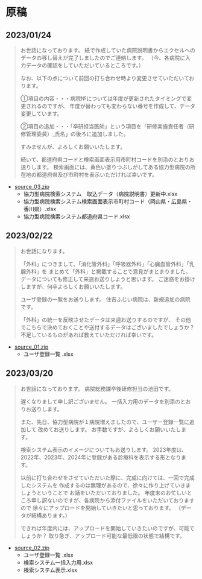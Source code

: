 # 原稿

## 2023/01/24

> お世話になっております。
> 紙で作成していた病院説明書からエクセルへのデータの移し替えが完了しましたのでご連絡します。
> （今、各病院に入力データの確認をしていただいているところです。）
> 
> なお、以下の点について前回の打ち合わせ時より変更させていただいております。
> 
> ①項目の内容・・・病院№については年度が更新されたタイミングで変更されるのですが、
> 年度が替わっても変わらない番号を作成して、データ変更しています。
> 
> ②項目の追加・・・「卒研担当医師」という項目を「研修実施責任者（研修管理委員）_氏名」の後ろに追加しました。
> 
> すみませんが、よろしくお願いいたします。
> 
> 続いて、都道府県コードと検索画面表示用市町村コードを別添のとおりお送りします。
> 検索画面には、黄色い塗りつぶしがしてある協力型病院の所在地の都道府県及び市町村を表示いただければ幸いです。

- [source_03.zip](/file/source_03.zip)
  - 協力型病院検索システム　取込データ（病院説明書）更新中.xlsx
  - 協力型病院検索システム検索画面表示市町村コード（岡山県・広島県・香川県）.xlsx
  - 協力型病院検索システム都道府県コード.xlsx


## 2023/02/22


> お世話になります。
> 
> 「外科」につきまして、「消化管外科」「呼吸器外科」「心臓血管外科」「乳腺外科」を
> まとめて「外科」と掲載することで意見がまとまりました。
> データについても修正して来週お送りしようと思います。
> ご迷惑をお掛けしますが、何卒よろしくお願いいたします。
> 
> ユーザ登録の一覧をお送りします。
> 住吉ふじい病院は、新規追加の病院です。
> 
> 「外科」の統一を反映させたデータは来週お送りするのですが、
> その他でこちらで決めておくことや送付するデータはございましたでしょうか？
> 不足しているものがあれば教えていただければ幸いです。


- [source_01.zip](/file/source_01.zip)
  - ユーザ登録一覧 .xlsx

## 2023/03/20


> お世話になっております。
> 病院総務課卒後研修担当の池田です。
> 
> 遅くなりまして申し訳ございません。
> 一括入力用のデータを別添のとおりお送りします。
> 
> また、先日、協力型病院が１病院増えましたので、ユーザー登録一覧に追加して
> 改めてお送りします。
> お手数ですが、よろしくお願いいたします。
> 
> 検索システム表示のイメージについてもお送りします。
> 2023年度は、2022年、2023年、2024年に登録がある診療科を表示する形となります。
> 
> 以前に打ち合わせをさせていただいた際に、完成に向けては、一回で完成したシステムを
> 作成するのは無理があるので、徐々に作り上げていきましょうということで
> お話をいただいておりました。
> 年度末のお忙しいところ申し訳ないのですが、各病院から添付ファイルをいただいておりますので
> 徐々にアップロードを開始していきたいと思っております。
> （データが結構あります。）
> 
> できれば年度内には、アップロードを開始していきたいのですが、可能でしょうか？
> 取り急ぎ、アップロード可能な最低限の状態で結構です。


- [source_02.zip](/file/source_02.zip)
  - ユーザ登録一覧 .xlsx
  - 検索システム一括入力用.xlsx
  - 検索システム表示.xlsx